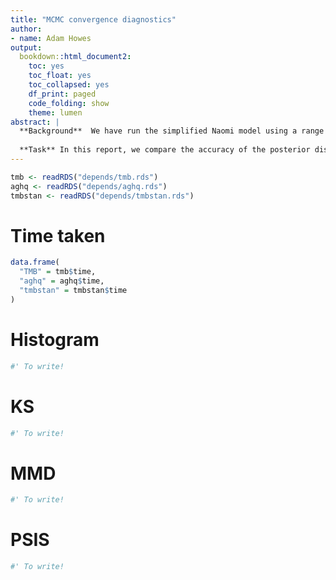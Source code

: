 ```yaml
---
title: "MCMC convergence diagnostics"
author:
- name: Adam Howes
output:
  bookdown::html_document2:
    toc: yes
    toc_float: yes
    toc_collapsed: yes
    df_print: paged
    code_folding: show
    theme: lumen
abstract: |
  **Background**  We have run the simplified Naomi model using a range of inference methods.
  
  **Task** In this report, we compare the accuracy of the posterior distributions obtained from these inference methods.
---
```


```r
tmb <- readRDS("depends/tmb.rds")
aghq <- readRDS("depends/aghq.rds")
tmbstan <- readRDS("depends/tmbstan.rds")
```

# Time taken

```r
data.frame(
  "TMB" = tmb$time,
  "aghq" = aghq$time,
  "tmbstan" = tmbstan$time
)
```

# Histogram

```r
#' To write!
```

# KS

```r
#' To write!
```

# MMD

```r
#' To write!
```

# PSIS

```r
#' To write!
```
